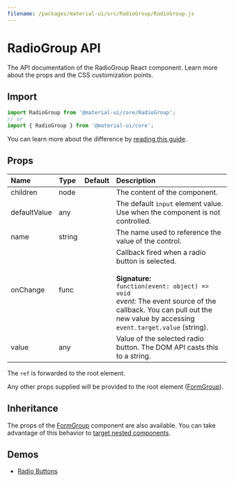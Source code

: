```yaml
---
filename: /packages/material-ui/src/RadioGroup/RadioGroup.js
---
```



<!--- This documentation is automatically generated, do not try to edit it. -->

# RadioGroup API

<p className="description">The API documentation of the RadioGroup React component. Learn more about the props and the CSS customization points.</p>

## Import

```js
import RadioGroup from '@material-ui/core/RadioGroup';
// or
import { RadioGroup } from '@material-ui/core';
```

You can learn more about the difference by [reading this guide](/guides/minimizing-bundle-size/).



## Props

| Name | Type | Default | Description |
|:-----|:-----|:--------|:------------|
| <span className="prop-name">children</span> | <span className="prop-type">node</span> |  | The content of the component. |
| <span className="prop-name">defaultValue</span> | <span className="prop-type">any</span> |  | The default `input` element value. Use when the component is not controlled. |
| <span className="prop-name">name</span> | <span className="prop-type">string</span> |  | The name used to reference the value of the control. |
| <span className="prop-name">onChange</span> | <span className="prop-type">func</span> |  | Callback fired when a radio button is selected.<br /><br />**Signature:**<br />`function(event: object) => void`<br />*event:* The event source of the callback. You can pull out the new value by accessing `event.target.value` (string). |
| <span className="prop-name">value</span> | <span className="prop-type">any</span> |  | Value of the selected radio button. The DOM API casts this to a string. |

The `ref` is forwarded to the root element.

Any other props supplied will be provided to the root element ([FormGroup](/api/form-group/)).

## Inheritance

The props of the [FormGroup](/api/form-group/) component are also available.
You can take advantage of this behavior to [target nested components](/guides/api/#spread).

## Demos

- [Radio Buttons](/components/radio-buttons/)

